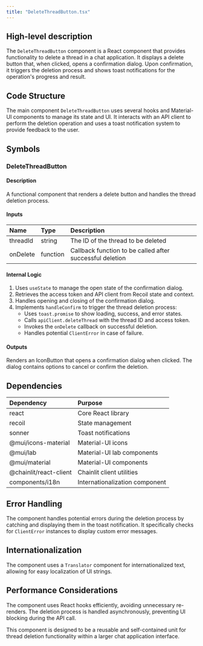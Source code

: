 ```yaml
---
title: "DeleteThreadButton.tsx"
---
```


## High-level description
The `DeleteThreadButton` component is a React component that provides functionality to delete a thread in a chat application. It displays a delete button that, when clicked, opens a confirmation dialog. Upon confirmation, it triggers the deletion process and shows toast notifications for the operation's progress and result.

## Code Structure
The main component `DeleteThreadButton` uses several hooks and Material-UI components to manage its state and UI. It interacts with an API client to perform the deletion operation and uses a toast notification system to provide feedback to the user.

## Symbols

### DeleteThreadButton
#### Description
A functional component that renders a delete button and handles the thread deletion process.

#### Inputs
| Name | Type | Description |
|:-----|:-----|:------------|
| threadId | string | The ID of the thread to be deleted |
| onDelete | function | Callback function to be called after successful deletion |

#### Internal Logic
1. Uses `useState` to manage the open state of the confirmation dialog.
2. Retrieves the access token and API client from Recoil state and context.
3. Handles opening and closing of the confirmation dialog.
4. Implements `handleConfirm` to trigger the thread deletion process:
   - Uses `toast.promise` to show loading, success, and error states.
   - Calls `apiClient.deleteThread` with the thread ID and access token.
   - Invokes the `onDelete` callback on successful deletion.
   - Handles potential `ClientError` in case of failure.

#### Outputs
Renders an IconButton that opens a confirmation dialog when clicked. The dialog contains options to cancel or confirm the deletion.

## Dependencies
| Dependency | Purpose |
|:-----------|:--------|
| react | Core React library |
| recoil | State management |
| sonner | Toast notifications |
| @mui/icons-material | Material-UI icons |
| @mui/lab | Material-UI lab components |
| @mui/material | Material-UI components |
| @chainlit/react-client | Chainlit client utilities |
| components/i18n | Internationalization component |

## Error Handling
The component handles potential errors during the deletion process by catching and displaying them in the toast notification. It specifically checks for `ClientError` instances to display custom error messages.

## Internationalization
The component uses a `Translator` component for internationalized text, allowing for easy localization of UI strings.

## Performance Considerations
The component uses React hooks efficiently, avoiding unnecessary re-renders. The deletion process is handled asynchronously, preventing UI blocking during the API call.

This component is designed to be a reusable and self-contained unit for thread deletion functionality within a larger chat application interface.